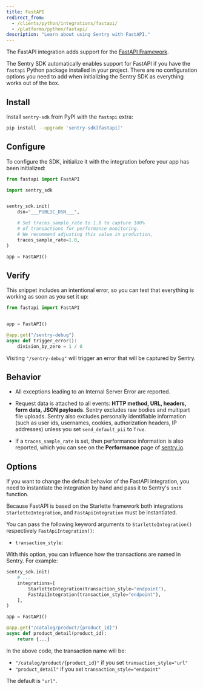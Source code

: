 ```yaml
---
title: FastAPI
redirect_from:
  - /clients/python/integrations/fastapi/
  - /platforms/python/fastapi/
description: "Learn about using Sentry with FastAPI."
---
```


The FastAPI integration adds support for the [FastAPI Framework](https://fastapi.tiangolo.com/).

The Sentry SDK automatically enables support for FastAPI if you have the `fastapi` Python package installed in your project. There are no configuration options you need to add when initializing the Sentry SDK as everything works out of the box.

## Install

Install `sentry-sdk` from PyPI with the `fastapi` extra:

```bash
pip install --upgrade 'sentry-sdk[fastapi]'
```

## Configure

To configure the SDK, initialize it with the integration before your app has been initialized:

```python
from fastapi import FastAPI

import sentry_sdk


sentry_sdk.init(
    dsn="___PUBLIC_DSN___",

    # Set traces_sample_rate to 1.0 to capture 100%
    # of transactions for performance monitoring.
    # We recommend adjusting this value in production,
    traces_sample_rate=1.0,
)

app = FastAPI()
```

## Verify

This snippet includes an intentional error, so you can test that everything is working as soon as you set it up:

```python
from fastapi import FastAPI


app = FastAPI()

@app.get("/sentry-debug")
async def trigger_error():
    division_by_zero = 1 / 0

```

Visiting `"/sentry-debug"` will trigger an error that will be captured by Sentry.

## Behavior

- All exceptions leading to an Internal Server Error are reported.

- Request data is attached to all events: **HTTP method, URL, headers, form data, JSON payloads**. Sentry excludes raw bodies and multipart file uploads. Sentry also excludes personally identifiable information (such as user ids, usernames, cookies, authorization headers, IP addresses) unless you set `send_default_pii` to `True`.

- If a `traces_sample_rate` is set, then performance information is also reported, which you can see on the **Performance** page of [sentry.io](https://sentry.io).

## Options

If you want to change the default behavior of the FastAPI integration, you need to instantiate the integration by hand and pass it to Sentry's `init` function.

Because FastAPI is based on the Starlette framework both integrations `StarletteIntegration`, and `FastApiIntegration` must be instantiated.

You can pass the following keyword arguments to `StarletteIntegration()` respectively `FastApiIntegration()`:

- `transaction_style`:

With this option, you can influence how the transactions are named in Sentry. For example:

```python
sentry_sdk.init(
    # ...
    integrations=[
        StarletteIntegration(transaction_style="endpoint"),
        FastApiIntegration(transaction_style="endpoint"),
    ],
)

app = FastAPI()

@app.get("/catalog/product/{product_id}")
async def product_detail(product_id):
    return {...}
```

In the above code, the transaction name will be:

- `"/catalog/product/{product_id}"` if you set `transaction_style="url"`
- `"product_detail"` if you set `transaction_style="endpoint"`

The default is `"url"`.
